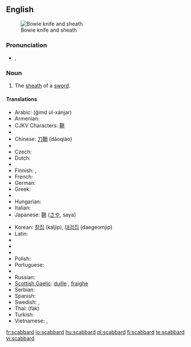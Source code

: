==English==
{{wikipedia}}
[[File:Bowie Knife (PSF).jpg|thumb|Bowie knife and sheath]]

===Pronunciation===
* {{IPA|/ˈskæb.əd/}}, {{SAMPA|/"sk{b.@d/}}

===Noun===
{{en-noun}}

# The [[sheath]] of a [[sword]].

====Translations====
{{trans-top|the sheath of a sword}}
* Arabic: {{Arab|[[غمد الخنجر]]}} (ğimd ul-xánjar) {{m}}
* Armenian: {{t-|hy|պատյան|tr=patyan|sc=Armn|xs=Armenian}}
* CJKV Characters: [[鞘]]
* {{trreq|Catalan}}
* Chinese: [[刀鞘]] (dāoqiào)
* {{trreq|Croatian}}
* Czech: {{t+|cs|pochva|f}}
* Dutch: {{t+|nl|schede|f}}
* {{trreq|Esperanto}}
* Finnish: {{t+|fi|tuppi}}, {{t+|fi|huotra}}
* French: {{t+|fr|fourreau|m}}
* German: {{t+|de|Scheide|f}}
* Greek: {{t+|el|θηκάρι|n|sc=Grek}}
* {{trreq|Hebrew}}
* Hungarian: {{t+|hu|hüvely}}
* Italian: {{t+|it|fodero|m}}
* Japanese: [[鞘]] ([[さや]], saya)
{{trans-mid}}
* Korean: [[칼집]] (kaljip), [[대검집]] (daegeomjip)
* Latin: {{t-|la|vagina|f|alt=vāgīna}}
* {{trreq|Latvian}}
* {{trreq|Lithuanian}}
* {{trreq|Persian}}
* Polish: {{t+|pl|pochwa|f}}
* Portuguese: {{t+|pt|bainha|f}}
* {{trreq|Romanian}}
* Russian: {{t+|ru|ножны|n|tr=nóžny|sc=Cyrl}}
* [[Scottish Gaelic]]: [[duille]] {{f}}, [[fraighe]] {{f}}
* Serbian: {{t|sr|nožnica|f}}
* Spanish: {{t+|es|vaina|f}}
* Swedish: {{t+|sv|skida|c}}, {{t+|sv|balja|c}}
* Thai: {{Thai|[[ฝัก]]}} (fàk)
* Turkish: {{t|tr|kın}}
* Vietnamese: {{t+|vi|vỏ|xs=Vietnamese}}, {{t-|vi|bao kiếm|xs=Vietnamese}}
{{trans-bottom}}

[[fr:scabbard]]
[[io:scabbard]]
[[hu:scabbard]]
[[pl:scabbard]]
[[fi:scabbard]]
[[te:scabbard]]
[[vi:scabbard]]